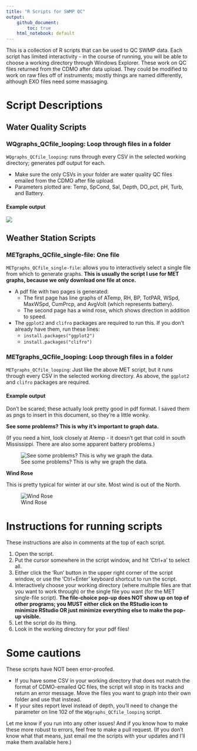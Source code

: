 ```yaml
---
title: "R Scripts for SWMP QC"
output: 
    github_document: 
        toc: true
    html_notebook: default
---
```


This is a collection of R scripts that can be used to QC SWMP data. Each script has limited interactivity - in the course of running, you will be able to choose a working directory through Windows Explorer. These work on QC files returned from the CDMO after data upload. They could be modified to work on raw files off of instruments; mostly things are named differently, although EXO files need some massaging.

# Script Descriptions  

## Water Quality Scripts  

### WQgraphs_QCfile_looping: Loop through files in a folder  

`WQgraphs_QCfile_looping`: runs through every CSV in the selected working directory; generates pdf output for each.  

+  Make sure the only CSVs in your folder are water quality QC files emailed from the CDMO after file upload.  
+  Parameters plotted are: Temp, SpCond, Sal, Depth, DO_pct, pH, Turb, and Battery. 

#### Example output  

![](readme_images/GNDPCWQ041618_QC.png)


## Weather Station Scripts  

### METgraphs_QCfile_single-file: One file  

`METgraphs_QCfile_single-file`: allows you to interactively select a single file from which to generate graphs. __This is usually the script I use for MET graphs, because we only download one file at once.__    

+  A pdf file with two pages is generated:  
    +  The first page has line graphs of ATemp, RH, BP, TotPAR, WSpd, MaxWSpd, CumPrcp, and AvgVolt (which represents battery).  
    +  The second page has a wind rose, which shows direction in addition to speed.  
+  The `ggplot2` and `clifro` packages are required to run this. If you don't already have them, run these lines:  
    +  `install.packages("ggplot2")`  
    +  `install.packages("clifro")`  
    

### METgraphs_QCfile_looping: Loop through files in a folder

`METgraphs_QCfile_looping`: Just like the above MET script, but it runs through every CSV in the selected working directory. As above, the `ggplot2` and `clifro` packages are required.  

#### Example output  

Don't be scared; these actually look pretty good in pdf format. I saved them as pngs to insert in this document, so they're a little wonky.  

__See some problems? This is why it's important to graph data.__    

(If you need a hint, look closely at Atemp - it doesn't get that cold in south Mississippi. There are also some apparent battery problems.)

![See some problems? This is why we graph the data.](readme_images/gndcrmet110717_QC1.png)  

__Wind Rose__  

This is pretty typical for winter at our site. Most wind is out of the North.

![Wind Rose](readme_images/gndcrmet110717_QC2.png)



# Instructions for running scripts  

These instructions are also in comments at the top of each script.  

1.  Open the script.  
2.  Put the cursor somewhere in the script window, and hit 'Ctrl+a' to select all.  
3.  Either click the 'Run' button in the upper right corner of the script window, or use the 'Ctrl+Enter' keyboard shortcut to run the script.  
4.  Interactively choose your working directory (where multiple files are that you want to work through) or the single file you want (for the MET single-file script). __The file-choice pop-up does NOT show up on top of other programs; you MUST either click on the RStudio icon to minimize RStudio OR just minimize everything else to make the pop-up visible.__  
5.  Let the script do its thing.  
6.  Look in the working directory for your pdf files!  

# Some cautions  

These scripts have NOT been error-proofed.  

+  If you have some CSV in your working directory that does not match the format of CDMO-emailed QC files, the script will stop in its tracks and return an error message. Move the files you want to graph into their own folder and use that instead.  
+  If your sites report level instead of depth, you'll need to change the parameter on line 102 of the `WQgraphs_QCfile_looping` script.  

Let me know if you run into any other issues! And if you know how to make these more robust to errors, feel free to make a pull request. (If you don't know what that means, just email me the scripts with your updates and I'll make them available here.)
